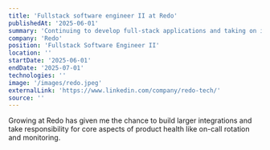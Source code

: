 ```yaml
---
title: 'Fullstack software engineer II at Redo'
publishedAt: '2025-06-01'
summary: 'Continuing to develop full-stack applications and taking on increased technical responsibilities.'
company: 'Redo'
position: 'Fullstack Software Engineer II'
location: ''
startDate: '2025-06-01'
endDate: '2025-07-01'
technologies: ''
image: '/images/redo.jpeg'
externalLink: 'https://www.linkedin.com/company/redo-tech/'
source: ''
---
```


Growing at Redo has given me the chance to build larger integrations and take responsibility for core aspects of 
product health like on-call rotation and monitoring.